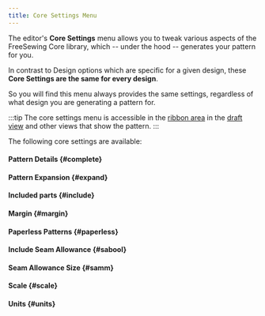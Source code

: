 ```yaml
---
title: Core Settings Menu
---
```


The editor's **Core Settings** menu allows you to tweak various aspects of the
FreeSewing Core library, which -- under the hood -- generates your pattern for
you.

In contrast to Design options which are
specific for a given design, these **Core Settings are the same for every design**.

So you will find this menu always provides the same settings, regardless of
what design you are generating a pattern for.

:::tip
The core settings menu is accessible in the [ribbon area](#areas) in the
[draft view](#draft) and other views that show the pattern.
:::

The following core settings are available:

#### Pattern Details {#complete}
<Complete />

#### Pattern Expansion {#expand}
<Expand />

#### Included parts {#include}
<Include />

#### Margin {#margin}
<Margin />

#### Paperless Patterns {#paperless}
<Paperless />

#### Include Seam Allowance {#sabool}
<Sabool />

#### Seam Allowance Size {#samm}
<Samm />

#### Scale {#scale}
<Scale />

#### Units {#units}
<Units />

